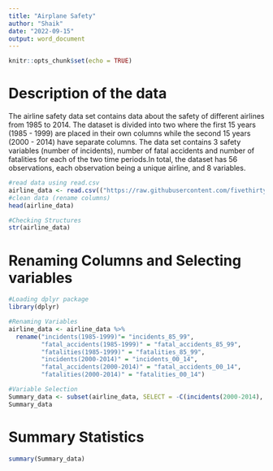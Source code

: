 ---
title: "Airplane Safety"
author: "Shaik"
date: "2022-09-15"
output: word_document
---

```{r setup, include=FALSE}
knitr::opts_chunk$set(echo = TRUE)
```

# Description of the data

The airline safety data set contains data about the safety of different airlines from 1985 to 2014. The dataset is divided into two where the first 15 years (1985 - 1999) are placed in their own columns while the second 15 years (2000 - 2014) have separate columns. The data set contains 3 safety variables (number of incidents), number of fatal accidents and number of fatalities for each of the two time periods.In total, the dataset has 56 observations, each observation being a unique airline, and 8 variables.

```{r}
#read data using read.csv
airline_data <- read.csv(("https://raw.githubusercontent.com/fivethirtyeight/data/master/airline-safety/airline-safety.csv"))
#clean data (rename columns)
head(airline_data)

#Checking Structures
str(airline_data)


```

# Renaming Columns and Selecting variables

```{r}
#Loading dplyr package 
library(dplyr)

#Renaming Variables
airline_data <- airline_data %>%
  rename("incidents(1985-1999)"= "incidents_85_99",
         "fatal_accidents(1985-1999)" = "fatal_accidents_85_99",
         "fatalities(1985-1999)" = "fatalities_85_99",
         "incidents(2000-2014)" = "incidents_00_14",
         "fatal_accidents(2000-2014)" = "fatal_accidents_00_14",
         "fatalities(2000-2014)" = "fatalities_00_14")

#Variable Selection
Summary_data <- subset(airline_data, SELECT = -C(incidents(2000-2014), fatal_accidents(2000-2014),fatalities(2000-2014)))  
Summary_data


```

# Summary Statistics

```{r}
summary(Summary_data)
```
